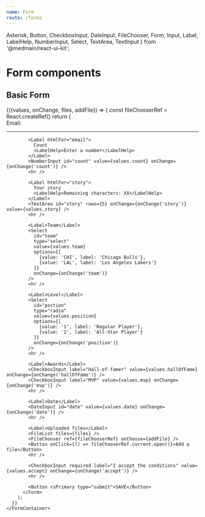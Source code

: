 ```yaml
---
name: Form
route: /forms
---
```



  Asterisk,
  Button,
  CheckboxInput,
  DateInput,
  FileChooser,
  Form,
  Input,
  Label,
  LabelHelp,
  NumberInput,
  Select,
  TextArea,
  TextInput
} from '@medmain/react-ui-kit';


# Form components

## Basic Form

<Playground>
  <Root>
    <FormContainer
      initialValues={{
        email: 'larry@celtics.com',
        count: 100,
        story: 'This is my story',
        team: 'CHI',
        position: '1',
        hallOfFame: true,
        mvp: true,
        date: new Date(2018, 1, 11),
        accept: false
      }}
    >
      {({values, onChange, files, addFile}) => {
        const fileChooserRef = React.createRef()
        return (
          <Form onSubmit={console.log}>
            <Label htmlFor="email">Email:</Label>
            <TextInput id="email" name="email" value={values.email} onChange={onChange('email')} />
            <hr />

            <Label htmlFor="email">
              Count
              <LabelHelp>Enter a number</LabelHelp>
            </Label>
            <NumberInput id="count" value={values.count} onChange={onChange('count')} />
            <hr />

            <Label htmlFor="story">
              Your story
              <LabelHelp>Remaining characters: XX</LabelHelp>
            </Label>
            <TextArea id="story" rows={5} onChange={onChange('story')} value={values.story} />
            <hr />

            <Label>Team</Label>
            <Select
              id="team"
              type="select"
              value={values.team}
              options={[
                {value: 'CHI', label: 'Chicago Bulls'},
                {value: 'LAL', label: 'Los Angeles Lakers'}
              ]}
              onChange={onChange('team')}
            />
            <hr />

            <Label>Level</Label>
            <Select
              id="postion"
              type="radio"
              value={values.position}
              options={[
                {value: '1', label: 'Regular Player'},
                {value: '2', label: 'All-Star Player'}
              ]}
              onChange={onChange('position')}
            />
            <hr />

            <Label>Awards</Label>
            <CheckboxInput label="Hall-of-famer" value={values.hallOfFame} onChange={onChange('hallOfFame')} />
            <CheckboxInput label="MVP" value={values.mvp} onChange={onChange('mvp')} />
            <hr />

            <Label>Date</Label>
            <DateInput id="date" value={values.date} onChange={onChange('date')} />
            <hr />

            <Label>Uploaded files</Label>
            <FileList files={files} />
            <FileChooser ref={fileChooserRef} onChoose={addFile} />
            <Button onClick={() => fileChooserRef.current.open()}>Add a file</Button>
            <hr />

            <CheckboxInput required label="I accept the conditions" value={values.accept} onChange={onChange('accept')} />
            <hr />

            <Button rsPrimary type="submit">SAVE</Button>
          </Form>
        );
      }}
    </FormContainer>

  </Root>
</Playground>
